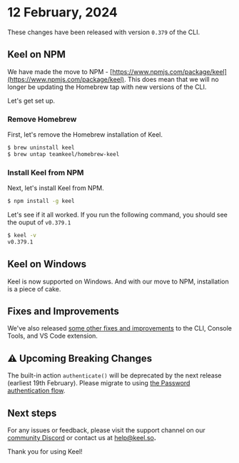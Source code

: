 
# 12 February, 2024

These changes have been released with version `0.379` of the CLI.

## Keel on NPM

We have made the move to NPM - [https://www.npmjs.com/package/keel](https://www.npmjs.com/package/keel). This does mean that we will no longer be updating the Homebrew tap with new versions of the CLI.

Let's get set up.

### Remove Homebrew

First, let's remove the Homebrew installation of Keel.

```bash
$ brew uninstall keel
$ brew untap teamkeel/homebrew-keel
```

### Install Keel from NPM

Next, let's install Keel from NPM.

```bash
$ npm install -g keel
```

Let's see if it all worked.  If you run the following command, you should see the ouput of `v0.379.1`

```bash
$ keel -v
v0.379.1
```

## Keel on Windows

Keel is now supported on Windows. And with our move to NPM, installation is a piece of cake.

## Fixes and Improvements

We've also released [some other fixes and improvements](https://github.com/teamkeel/keel/releases/tag/v0.379.1) to the CLI, Console Tools, and VS Code extension.

## ⚠️ Upcoming Breaking Changes

The built-in action `authenticate()` will be deprecated by the next release (earliest 19th February). Please migrate to using [the Password authentication flow](/authentication/flows/password).

## Next steps

For any issues or feedback, please visit the support channel on our [community Discord](https://keel.so/discord) or contact us at [help@keel.so](mailto:help@keel.so)**.**

Thank you for using Keel!